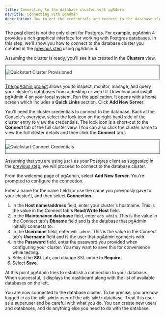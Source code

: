 ```yaml
---
title: Connecting to the database cluster with pgAdmin
navTitle: Connecting with pgAdmin
description: How to get the credentials and connect to the database cluster you just created in the EDB Postgres AI Console.
---
```


The psql client is not the only client for Postgres. For example, pgAdmin 4 provides a rich graphical interface for working with Postgres databases. In this step, we'll show you how to connect to the database cluster you created in the [previous step](creating_a_database_cluster.mdx) using pgAdmin 4.


 
Assuming the cluster is ready, you'll see it as created in the **Clusters** view. 

<div style="border: 1px solid;margin: 1em auto 1em">

![Quickstart Cluster Provisioned](images/qs_cluster_provisioned.png)

</div>

[The pgAdmin project](https://www.pgadmin.org/download/) allows you to inspect, monitor, manage, and query your cluster's databases from a desktop or web UI. Download and install pgAdmin 4 on your local system. Run the application. It opens with a home screen which includes a **Quick Links** section. Click **Add New Server**.

You'll need the cluster credentials to connect to the database. Back at the Console's overview, select the lock icon on the right-hand side of the cluster entry to view the credentials. The lock icon is a short-cut to the **Connect** tab of the full cluster view. (You can also click the cluster name to view the full cluster details and then click the **Connect** tab.)

<div style="border: 1px solid;margin: 1em auto 1em">

![Quickstart Connect Credentials](images/qs_connect_credentials.png)

</div>

Assuming that you are using `psql` as your Postgres client as suggested in the [previous step](creating_a_database_cluster.mdx), we will proceed to connect to the database cluster.

From the welcome page of pgAdmin, select **Add New Server**. You're prompted to configure the connection.

Enter a name for the name field (or use the name you previously gave to your cluster!), and then select **Connection**.

1. In the **Host name/address** field, enter your cluster's hostname. This is the value in the Connect tab's **Read/Write Host** field.
1. In the **Maintenance database** field, enter `edb_admin`. This is the value in the Connect tab's **Dbname** field and is the database that pgAdmin initially connects to. 
1. In the **Username** field, enter `edb_admin`. This is the value in the Connect tab's **Username** field and is the user that pgAdmin connects with.
1. In the **Password** field, enter the password you provided when configuring your cluster. You may want to save this for convenience while testing.
1. Select the **SSL** tab, and change SSL mode to **Require**.
1. Select **Save**. 


At this point pgAdmin tries to establish a connection to your database. When successful, it displays the dashboard along with the list of available databases on the left.

You are now connected to the database cluster. To be precise, you are now logged in as the `edb_admin` user of the `edb_admin` database. Treat this user as a superuser and be careful with what you do. You can create new users and databases, and do anything else you need to do with the database.


